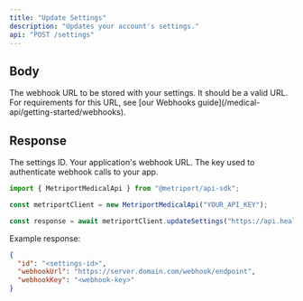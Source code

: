 ```yaml
---
title: "Update Settings"
description: "Updates your account's settings."
api: "POST /settings"
---
```


## Body

<ParamField body="webhookUrl" type="string" required>
  The webhook URL to be stored with your settings. It should be a valid URL.

  <Info>
    For requirements for this URL, see [our Webhooks guide](/medical-api/getting-started/webhooks).
  </Info>
</ParamField>

## Response

<ResponseField name="id" type="string" required>
  The settings ID.
</ResponseField>

<ResponseField name="webhookUrl" type="string" required>
  Your application's webhook URL.
</ResponseField>

<ResponseField name="webhookKey" type="string" required>
  The key used to authenticate webhook calls to your app.
</ResponseField>

<ResponseExample>

```javascript Metriport SDK
import { MetriportMedicalApi } from "@metriport/api-sdk";

const metriportClient = new MetriportMedicalApi("YOUR_API_KEY");

const response = await metriportClient.updateSettings("https://api.health.com/webhook");
```

</ResponseExample>

Example response:

```json
{
  "id": "<settings-id>",
  "webhookUrl": "https://server.domain.com/webhook/endpoint",
  "webhookKey": "<webhook-key>"
}
```
